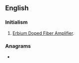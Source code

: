 ==English==
{{wikipedia|Optical amplifier|Erbium Doped Fiber Amplifier}}

===Initialism===
{{rfc-header|Initialism}}
{{head|en|initialism}}

# {{lb|en|electronics}} [[Erbium Doped Fiber Amplifier]].

===Anagrams===
* {{anagrams|en|a=adef|Deaf|deaf|fade}}